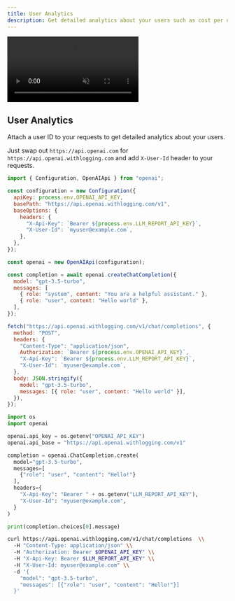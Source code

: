 ```yaml
---
title: User Analytics
description: Get detailed analytics about your users such as cost per user, and more.
---
```


<video
  className="block rounded-xl shadow-lg"
  src="https://cdn.llm.report/users-demo.mp4"
  alt="Users demo"
  autoPlay
  loop
  muted
/>

## User Analytics

Attach a user ID to your requests to get detailed analytics about your users.

Just swap out `https://api.openai.com` for `https://api.openai.withlogging.com` and add `X-User-Id` header to your requests.

<CodeGroup>

```javascript node
import { Configuration, OpenAIApi } from "openai";

const configuration = new Configuration({
  apiKey: process.env.OPENAI_API_KEY,
  basePath: "https://api.openai.withlogging.com/v1",
  baseOptions: {
    headers: {
      "X-Api-Key": `Bearer ${process.env.LLM_REPORT_API_KEY}`,
      "X-User-Id": `myuser@example.com`,
    },
  },
});

const openai = new OpenAIApi(configuration);

const completion = await openai.createChatCompletion({
  model: "gpt-3.5-turbo",
  messages: [
    { role: "system", content: "You are a helpful assistant." },
    { role: "user", content: "Hello world" },
  ],
});
```

```javascript javascript
fetch("https://api.openai.withlogging.com/v1/chat/completions", {
  method: "POST",
  headers: {
    "Content-Type": "application/json",
    Authorization: `Bearer ${process.env.OPENAI_API_KEY}`,
    "X-Api-Key": `Bearer ${process.env.LLM_REPORT_API_KEY}`,
    "X-User-Id": `myuser@example.com`,
  },
  body: JSON.stringify({
    model: "gpt-3.5-turbo",
    messages: [{ role: "user", content: "Hello world" }],
  }),
});
```

```python python
import os
import openai

openai.api_key = os.getenv("OPENAI_API_KEY")
openai.api_base = "https://api.openai.withlogging.com/v1"

completion = openai.ChatCompletion.create(
  model="gpt-3.5-turbo",
  messages=[
    {"role": "user", "content": "Hello!"}
  ],
  headers={
    "X-Api-Key": "Bearer " + os.getenv("LLM_REPORT_API_KEY"),
    "X-User-Id": "myuser@example.com",
  }
)

print(completion.choices[0].message)
```

```bash bash
curl https://api.openai.withlogging.com/v1/chat/completions  \\
  -H "Content-Type: application/json" \\
  -H "Authorization: Bearer $OPENAI_API_KEY" \\
  -H "X-Api-Key: Bearer $LLM_REPORT_API_KEY" \\
  -H "X-User-Id: myuser@example.com" \\
  -d '{
    "model": "gpt-3.5-turbo",
    "messages": [{"role": "user", "content": "Hello!"}]
  }'
```

</CodeGroup>
